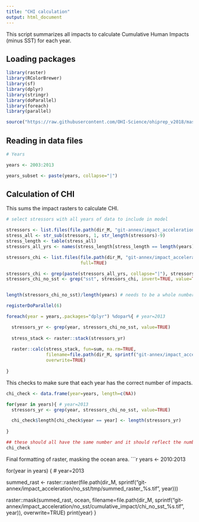 ```yaml
---
title: "CHI calculation"
output: html_document
---
```


This script summarizes all impacts to calculate Cumulative Human Impacts (minus SST) for each year.


## Loading packages

```r

library(raster)
library(RColorBrewer)
library(sf)
library(dplyr)
library(stringr)
library(doParallel)
library(foreach)
library(parallel)

source("https://raw.githubusercontent.com/OHI-Science/ohiprep_v2018/master/src/R/spatial_common.R")


```

## Reading in data files
```r

# Years

years <- 2003:2013

years_subset <- paste(years, collapse="|")

```


## Calculation of CHI
This sums the impact rasters to calculate CHI.
```r

# select stressors with all years of data to include in model

stressors <- list.files(file.path(dir_M, "git-annex/impact_acceleration/impact/stressor_impact"))
stress_all <- str_sub(stressors, 1, str_length(stressors)-9)
stress_length <- table(stress_all)
stressors_all_yrs <- names(stress_length[stress_length == length(years)])

stressors_chi <- list.files(file.path(dir_M, "git-annex/impact_acceleration/impact/stressor_impact"),
                            full=TRUE)

stressors_chi <- grep(paste(stressors_all_yrs, collapse="|"), stressors_chi, value=TRUE)
stressors_chi_no_sst <- grep("sst", stressors_chi, invert=TRUE, value=TRUE)


length(stressors_chi_no_sst)/length(years) # needs to be a whole number, N=13

registerDoParallel(6)

foreach(year = years,.packages="dplyr") %dopar%{ # year=2013

  stressors_yr <- grep(year, stressors_chi_no_sst, value=TRUE)
  
  stress_stack <- raster::stack(stressors_yr)
  
  raster::calc(stress_stack, fun=sum, na.rm=TRUE,
               filename=file.path(dir_M, sprintf("git-annex/impact_acceleration/no_sst/tmp/summed_raster_%s.tif", year)), 
               overwrite=TRUE)
  
}


```

This checks to make sure that each year has the correct number of impacts.
```r

chi_check <- data.frame(year=years, length=c(NA))

for(year in years){ # year=2013
  stressors_yr <- grep(year, stressors_chi_no_sst, value=TRUE)

  chi_check$length[chi_check$year == year] <- length(stressors_yr)
 
}

## these should all have the same number and it should reflect the number of stressors
chi_check
```


Final formatting of raster, masking the ocean area.
```r
years <- 2010:2013

for(year in years) { # year=2013

  summed_rast <- raster::raster(file.path(dir_M, sprintf("git-annex/impact_acceleration/no_sst/tmp/summed_raster_%s.tif", year)))

  raster::mask(summed_rast, ocean,
                  filename=file.path(dir_M, sprintf("git-annex/impact_acceleration/no_sst/cumulative_impact/chi_no_sst_%s.tif", year)),
                  overwrite=TRUE)
  print(year)
}

